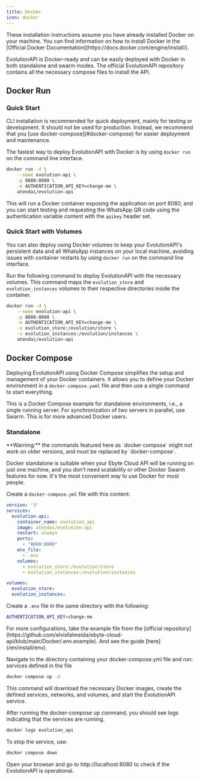 ```yaml
---
title: Docker
icon: docker
---
```


<Note>
  These installation instructions assume you have already installed Docker on your machine. You can find
  information on how to install Docker in the
  [Official Docker Documentation](https://docs.docker.com/engine/install/).
</Note>

EvolutionAPI is Docker-ready and can be easily deployed with Docker in both standalone and swarm modes. The official EvolutionAPI repository contains all the necessary compose files to install the API.

## Docker Run
### Quick Start

<Warning>
  CLI installation is recommended for quick deployment, mainly for testing or development. It should not be
  used for production. Instead, we recommend that you [use docker-compose](#docker-compose) for
  easier deployment and maintenance.
</Warning>

The fastest way to deploy EvolutionAPI with Docker is by using `docker run` on the command line interface.

~~~ bash Terminal
docker run -d \
    --name evolution-api \
    -p 8080:8080 \
    -e AUTHENTICATION_API_KEY=change-me \
    atendai/evolution-api
~~~

This will run a Docker container exposing the application on port 8080, and you can start testing and requesting the WhatsApp QR code using the authentication variable content with the `apikey` header set.

### Quick Start with Volumes

You can also deploy using Docker volumes to keep your EvolutionAPI's persistent data and all WhatsApp instances on your local machine, avoiding issues with container restarts by using `docker run` on the command line interface.

Run the following command to deploy EvolutionAPI with the necessary volumes. This command maps the `evolution_store` and `evolution_instances` volumes to their respective directories inside the container.

~~~ bash Terminal
docker run -d \
    --name evolution-api \
    -p 8080:8080 \
    -e AUTHENTICATION_API_KEY=change-me \
    -v evolution_store:/evolution/store \
    -v evolution_instances:/evolution/instances \
    atendai/evolution-api
~~~

## Docker Compose

Deploying EvolutionAPI using Docker Compose simplifies the setup and management of your Docker containers. It allows you to define your Docker environment in a `docker-compose.yaml` file and then use a single command to start everything.

This is a Docker Compose example for standalone environments, i.e., a single running server. For synchronization of two servers in parallel, use Swarm. This is for more advanced Docker users.

### Standalone

<Warning>
  **Warning:** the commands featured here as `docker compose` might not work on older versions, and must be replaced by `docker-compose`.
</Warning>

Docker standalone is suitable when your Ebyte Cloud API will be running on just one machine, and you don't need scalability or other Docker Swarm features for now. It's the most convenient way to use Docker for most people.

Create a `docker-compose.yml` file with this content:

~~~ yaml docker-compose.yml
version: '3'
services:
  evolution-api:
    container_name: evolution_api
    image: atendai/evolution-api
    restart: always
    ports:
      - "8080:8080"
    env_file:
      - .env
    volumes:
      - evolution_store:/evolution/store
      - evolution_instances:/evolution/instances

volumes:
  evolution_store:
  evolution_instances:
~~~

Create a `.env` file in the same directory with the following:

~~~ bash .env
AUTHENTICATION_API_KEY=change-me
~~~
<Note>
  For more configurations, take the example file from the
  [official repository](https://github.com/elvisfalmeida/ebyte-cloud-api/blob/main/Docker/.env.example). And see the
  guide [here](/en/install/env).
</Note>

Navigate to the directory containing your docker-compose.yml file and run:
services defined in the file

~~~ bash
docker compose up -d
~~~

This command will download the necessary Docker images, create the defined services, networks, and volumes, and start the EvolutionAPI service.

After running the docker-compose up command, you should see logs indicating that the services are running.

~~~ bash
docker logs evolution_api
~~~

To stop the service, use:
~~~ bash
docker compose down
~~~

Open your browser and go to http://localhost:8080 to check if the EvolutionAPI is operational.